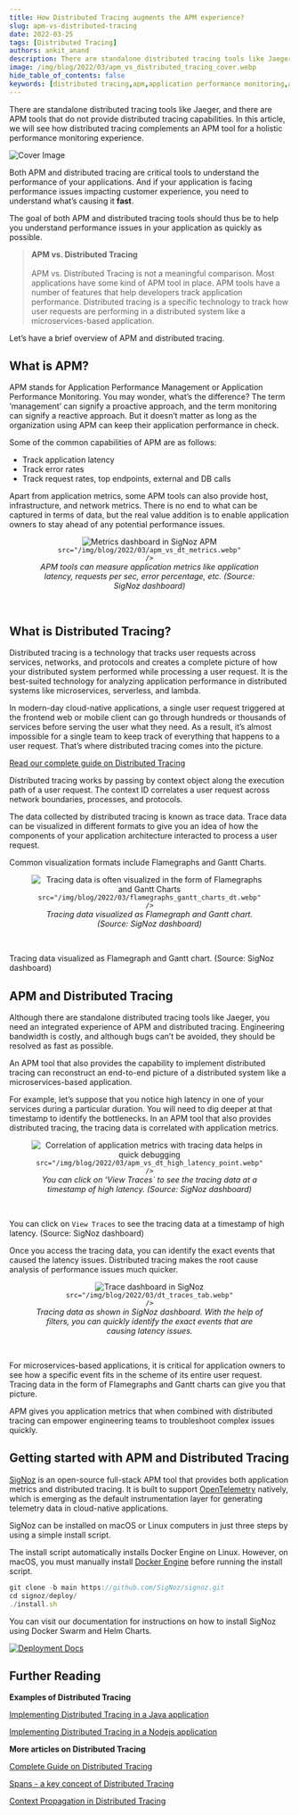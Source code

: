 ```yaml
---
title: How Distributed Tracing augments the APM experience?
slug: apm-vs-distributed-tracing
date: 2022-03-25
tags: [Distributed Tracing]
authors: ankit_anand
description: There are standalone distributed tracing tools like Jaeger, and there are APM tools that do not provide distributed tracing capabilities. In this article, we will see how distributed tracing complements an APM tool for a holistic performance monitoring experience.
image: /img/blog/2022/03/apm_vs_distributed_tracing_cover.webp
hide_table_of_contents: false
keywords: [distributed tracing,apm,application performance monitoring,application performance management,distributed tracing in microservices,microservices,traces,open source,signoz]
---
```


<head>
  <link rel="canonical" href="https://signoz.io/blog/apm-vs-distributed-tracing/"/>
</head>

There are standalone distributed tracing tools like Jaeger, and there are APM tools that do not provide distributed tracing capabilities. In this article, we will see how distributed tracing complements an APM tool for a holistic performance monitoring experience.



![Cover Image](/img/blog/2022/03/apm_vs_distributed_tracing_cover.webp)

Both APM and distributed tracing are critical tools to understand the performance of your applications. And if your application is facing performance issues impacting customer experience, you need to understand what’s causing it **fast**.

The goal of both APM and distributed tracing tools should thus be to help you understand performance issues in your application as quickly as possible.

> **APM vs. Distributed Tracing** <br></br>
> APM vs. Distributed Tracing is not a meaningful comparison. Most applications have some kind of APM tool in place. APM tools have a number of features that help developers track application performance. Distributed tracing is a specific technology to track how user requests are performing in a distributed system like a microservices-based application.

Let’s have a brief overview of APM and distributed tracing.

## What is APM?

APM stands for Application Performance Management or Application Performance Monitoring. You may wonder, what’s the difference? The term ‘management’ can signify a proactive approach, and the term monitoring can signify a reactive approach. But it doesn’t matter as long as the organization using APM can keep their application performance in check.

Some of the common capabilities of APM are as follows:

- Track application latency
- Track error rates
- Track request rates, top endpoints, external and DB calls

Apart from application metrics, some APM tools can also provide host, infrastructure, and network metrics. There is no end to what can be captured in terms of data, but the real value addition is to enable application owners to stay ahead of any potential performance issues.

<figure data-zoomable align='center'>
    <img className="box-shadowed-image"
    alt="Metrics dashboard in SigNoz APM"
    
    src="/img/blog/2022/03/apm_vs_dt_metrics.webp"
    />
<figcaption><i>APM tools can measure application metrics like application latency, requests per sec, error percentage, etc. (Source: SigNoz dashboard)</i></figcaption>
</figure>
<br/>

## What is Distributed Tracing?

Distributed tracing is a technology that tracks user requests across services, networks, and protocols and creates a complete picture of how your distributed system performed while processing a user request. It is the best-suited technology for analyzing application performance in distributed systems like microservices, serverless, and lambda.

In modern-day cloud-native applications, a single user request triggered at the frontend web or mobile client can go through hundreds or thousands of services before serving the user what they need. As a result, it’s almost impossible for a single team to keep track of everything that happens to a user request. That’s where distributed tracing comes into the picture.

[Read our complete guide on Distributed Tracing](https://signoz.io/distributed-tracing/)

Distributed tracing works by passing by context object along the execution path of a user request. The context ID correlates a user request across network boundaries, processes, and protocols.

The data collected by distributed tracing is known as trace data. Trace data can be visualized in different formats to give you an idea of how the components of your application architecture interacted to process a user request.

Common visualization formats include Flamegraphs and Gantt Charts.

<figure data-zoomable align='center'>
    <img className="box-shadowed-image"
    alt="Tracing data is often visualized in the form of Flamegraphs and Gantt Charts"
    
    src="/img/blog/2022/03/flamegraphs_gantt_charts_dt.webp"
    />
<figcaption><i>Tracing data visualized as Flamegraph and Gantt chart. (Source: SigNoz dashboard)</i></figcaption>
</figure>
<br/>

Tracing data visualized as Flamegraph and Gantt chart. (Source: SigNoz dashboard)

## APM and Distributed Tracing

Although there are standalone distributed tracing tools like Jaeger, you need an integrated experience of APM and distributed tracing. Engineering bandwidth is costly, and although bugs can’t be avoided, they should be resolved as fast as possible.

An APM tool that also provides the capability to implement distributed tracing can reconstruct an end-to-end picture of a distributed system like a microservices-based application.

For example, let’s suppose that you notice high latency in one of your services during a particular duration. You will need to dig deeper at that timestamp to identify the bottlenecks. In an APM tool that also provides distributed tracing, the tracing data is correlated with application metrics.

<figure data-zoomable align='center'>
    <img className="box-shadowed-image"
    alt="Correlation of application metrics with tracing data helps in quick debugging"
    
    src="/img/blog/2022/03/apm_vs_dt_high_latency_point.webp"
    />
<figcaption><i>You can click on ‘View Traces` to see the tracing data at a timestamp of high latency. (Source: SigNoz dashboard)</i></figcaption>
</figure>
<br/>

You can click on `View Traces` to see the tracing data at a timestamp of high latency. (Source: SigNoz dashboard)

Once you access the tracing data, you can identify the exact events that caused the latency issues. Distributed tracing makes the root cause analysis of performance issues much quicker.

<figure data-zoomable align='center'>
    <img className="box-shadowed-image"
    alt="Trace dashboard in SigNoz"
    
    src="/img/blog/2022/03/dt_traces_tab.webp"
    />
<figcaption><i>Tracing data as shown in SigNoz dashboard. With the help of filters, you can quickly identify the exact events that are causing latency issues.</i></figcaption>
</figure>
<br/>

For microservices-based applications, it is critical for application owners to see how a specific event fits in the scheme of its entire user request. Tracing data in the form of Flamegraphs and Gantt charts can give you that picture.

APM gives you application metrics that when combined with distributed tracing can empower engineering teams to troubleshoot complex issues quickly.

## Getting started with APM and Distributed Tracing

[SigNoz](https://signoz.io/) is an open-source full-stack APM tool that provides both application metrics and distributed tracing. It is built to support <a href = "https://opentelemetry.io/" rel="noopener noreferrer nofollow" target="_blank" >OpenTelemetry</a> natively, which is emerging as the default instrumentation layer for generating telemetry data in cloud-native applications.

SigNoz can be installed on macOS or Linux computers in just three steps by using a simple install script.

The install script automatically installs Docker Engine on Linux. However, on macOS, you must manually install <a href = "https://docs.docker.com/engine/install/" rel="noopener noreferrer nofollow" target="_blank" >Docker Engine</a> before running the install script.

```jsx
git clone -b main https://github.com/SigNoz/signoz.git
cd signoz/deploy/
./install.sh
```

You can visit our documentation for instructions on how to install SigNoz using Docker Swarm and Helm Charts.

[![Deployment Docs](/img/blog/common/deploy_docker_documentation.webp)](https://signoz.io/docs/install/)

## Further Reading

**Examples of Distributed Tracing**

[Implementing Distributed Tracing in a Java application](https://signoz.io/blog/distributed-tracing-java/)

[Implementing Distributed Tracing in a Nodejs application](https://signoz.io/blog/distributed-tracing-nodejs/)

**More articles on Distributed Tracing**

[Complete Guide on Distributed Tracing](https://signoz.io/distributed-tracing/)

[Spans - a key concept of Distributed Tracing](https://signoz.io/blog/distributed-tracing-span/)

[Context Propagation in Distributed Tracing](https://signoz.io/blog/context-propagation-in-distributed-tracing/)
